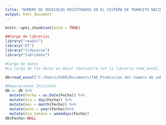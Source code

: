 ---
title: "NUMERO DE VEHICULOS REGISTRADOS EN EL SISTEMA DE TRANSITO NACIONAL"
output: html_document
---

```{r setup, include=FALSE}
knitr::opts_chunk$set(echo = TRUE)
```



```{r, echo=FALSE}
##Carga de librerias
library("readxl")
library("DT")
library("tidyverse")
library("lubridate")
```


```{r, echo=FALSE}
#Carga de datos
#La carga de los datos es mejor realizarla con la librería read_excel, si lo hacemos como lo hicimos en el trabajo pasado, genera errores o se cargan los datos mal (traté con varios encoding y todos generaban errores).

db=read_excel("C:/Users/USER/Documents/TAE_Prediccion del numero de vehiculos registrados en el sistema de transito nacional/registros_autos_entrenamiento.xlsx")
```


```{r, echo=FALSE}
#Depuraciones Iniciales
db <- db %>% 
  mutate(Fecha = as.Date(Fecha)) %>% 
  mutate(dia = day(Fecha)) %>% 
  mutate(mes = month(Fecha)) %>% 
  mutate(anno = year(Fecha))%>%
  mutate(dia_semana = weekdays(Fecha))
db$Fecha<-NULL
```

```{r, echo=FALSE}


```

